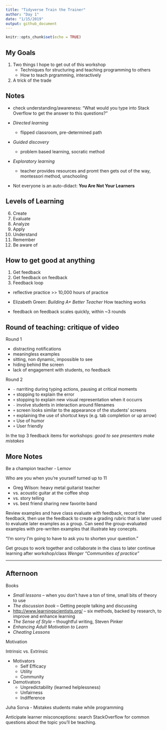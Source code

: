 ```yaml
---
title: "Tidyverse Train the Trainer"
author: "Day 1"
date: "1/15/2019"
output: github_document
---
```


```r
knitr::opts_chunk$set(echo = TRUE)
```

## My Goals

1. Two things I hope to get out of this workshop
    - Techniques for structuring and teaching programming to others
    - How to teach prgramming, interactively

1. A trick of the trade

## Notes

- check understanding/awareness: "What would you type into Stack Overflow to get the answer to this questions?"

- *Directed learning* 
  - flipped classroom, pre-determined path
- *Guided discovery* 
  - problem based learning, socratic method
- *Exploratory learning* 
  - teacher provides resources and promt then gets out of the way, montessori method, unschooling

- Not everyone is an auto-didact: **You Are Not Your Learners**

## Levels of Learning

6. Create
5. Evaluate
4. Analyze
3. Apply
2. Understand
1. Remember
0. Be aware of

## How to get good at anything

1. Get feedback
1. Get feedback on feedback
1. Feedback loop


- reflective practice >> 10,000 hours of practice

- Elizabeth Green: _Building A+ Better Teacher_ How teaching works

- feedback on feedback scales quickly, within ~3 rounds


## Round of teaching: critique of video

Round 1

- distracting notifications
- meaningless examples
- sitting, non dynamic, impossible to see
- hiding behind the screen
- lack of engagement with students, no feedback

Round 2

- `-` narriting during typing actions, pausing at critical moments
- `+` stopping to explain the error
- `+` stopping to explain new visual representation when it occurrs
- `-` involve students in interaction around filenames
- `+` screen looks similar to the appearance of the students' screens
- `+` explaining the use of shortcut keys (e.g. tab completion or up arrow)
- `+` Use of humor
- `+` User friendly

In the top 3 feedback items for workshops: *good to see presenters make mistakes*

## More Notes

Be a champion teacher - Lemov

Who are you when you're yourself turned up to 11

- Greg Wilson: heavy metal guitarist teacher
- vs. acoustic guitar at the coffee shop
- vs. story telling
- vs. best friend sharing new favorite band

Review examples and have class evaluate with feedback, record the feedback, then use the feedback to create a grading rubric that is later used to evaluate later examples as a group.
Can seed the group-evaluated examples with pre-wrriten examples that illustrate key conecpts.

"I'm sorry I'm going to have to ask you to shorten your question."

Get groups to work together and collaborate in the class to later continue learning after workshop/class _Wenger "Communities of practice"_

---

## Afternoon

Books

- _Small lessons_ -- when you don't have a ton of time, small bits of theory to use
- _The discussion book_ -- Getting people talking and discussing
- <http://www.learningscientists.org/> -- six methods, backed by research, to improve and enhance learning
- _The Sense of Style_ -- thoughtful writing, Steven Pinker
- _Enhancing Adult Motivation to Learn_
- _Cheating Lessons_

Motivation

Intrinsic vs. Extrinsic

- Motivators
  - Self Efficacy
  - Utility
  - Community
- Demotivators
  - Unpredictability (learned helplessness)
  - Unfairness
  - Indifference
  
Juha Sorva - Mistakes students make while programming

Anticipate learner misconceptions: search StackOverflow for common questions about the topic you'll be teaching.
